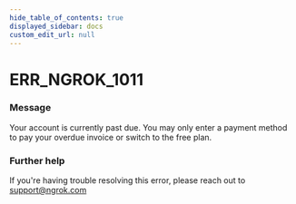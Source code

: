 ```yaml
---
hide_table_of_contents: true
displayed_sidebar: docs
custom_edit_url: null
---
```



# ERR_NGROK_1011

### Message

Your account is currently past due. You may only enter a payment method to pay your overdue invoice or switch to the free plan.

### Further help

If you're having trouble resolving this error, please reach out to [support@ngrok.com](mailto:support@ngrok.com?subject=Help%20with%20ERR_NGROK_1011)

<ErrorDetails error="err_ngrok_1011" />
